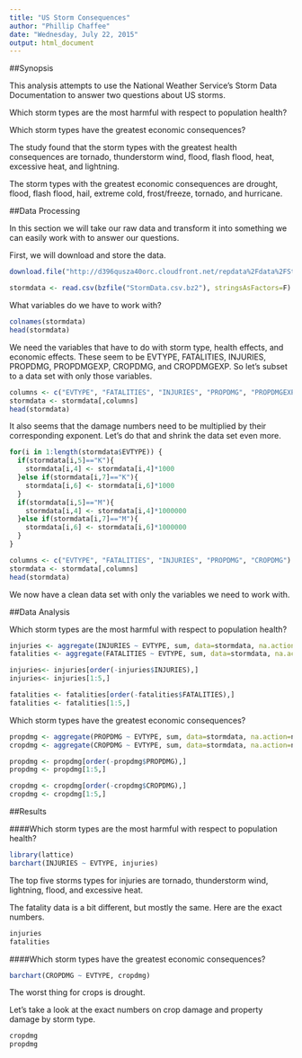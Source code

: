 ---
title: "US Storm Consequences"
author: "Phillip Chaffee"
date: "Wednesday, July 22, 2015"
output: html_document
---

##Synopsis

This analysis attempts to use the National Weather Service's Storm Data Documentation to answer two questions about US storms.

Which storm types are the most harmful with respect to population health?

Which storm types have the greatest economic consequences?

The study found that the storm types with the greatest health consequences are tornado, thunderstorm wind, flood, flash flood, heat, excessive heat, and lightning.

The storm types with the greatest economic consequences are drought, flood, flash flood, hail, extreme cold, frost/freeze, tornado, and hurricane.


##Data Processing

In this section we will take our raw data and transform it into something we can easily work with to answer our questions.

First, we will download and store the data.

```{r download and store, cache=TRUE}
download.file("http://d396qusza40orc.cloudfront.net/repdata%2Fdata%2FStormData.csv.bz2", destfile="StormData.csv.bz2")

stormdata <- read.csv(bzfile("StormData.csv.bz2"), stringsAsFactors=F)
```

What variables do we have to work with?

```{r storm variables, cache=TRUE}
colnames(stormdata)
head(stormdata)
```

We need the variables that have to do with storm type, health effects, and economic effects. These seem to be EVTYPE, FATALITIES, INJURIES, PROPDMG, PROPDMGEXP, CROPDMG, and CROPDMGEXP. So let's subset to a data set with only those variables.

```{r subset dataset, cache=TRUE}
columns <- c("EVTYPE", "FATALITIES", "INJURIES", "PROPDMG", "PROPDMGEXP", "CROPDMG", "CROPDMGEXP")
stormdata <- stormdata[,columns]
head(stormdata)
```

It also seems that the damage numbers need to be multiplied by their corresponding exponent. Let's do that and shrink the data set even more.

```{r damage variables, cache=TRUE}
for(i in 1:length(stormdata$EVTYPE)) {
  if(stormdata[i,5]=="K"){
    stormdata[i,4] <- stormdata[i,4]*1000
  }else if(stormdata[i,7]=="K"){
    stormdata[i,6] <- stormdata[i,6]*1000
  }
  if(stormdata[i,5]=="M"){
    stormdata[i,4] <- stormdata[i,4]*1000000
  }else if(stormdata[i,7]=="M"){
    stormdata[i,6] <- stormdata[i,6]*1000000
  }
}

columns <- c("EVTYPE", "FATALITIES", "INJURIES", "PROPDMG", "CROPDMG")
stormdata <- stormdata[,columns]
head(stormdata)
```

We now have a clean data set with only the variables we need to work with.

##Data Analysis

Which storm types are the most harmful with respect to population health?

```{r population health, cache=TRUE}
injuries <- aggregate(INJURIES ~ EVTYPE, sum, data=stormdata, na.action=na.omit)
fatalities <- aggregate(FATALITIES ~ EVTYPE, sum, data=stormdata, na.action=na.omit)

injuries<- injuries[order(-injuries$INJURIES),]
injuries<- injuries[1:5,]

fatalities <- fatalities[order(-fatalities$FATALITIES),]
fatalities <- fatalities[1:5,]
```

Which storm types have the greatest economic consequences?

```{r economic health, cache=TRUE}
propdmg <- aggregate(PROPDMG ~ EVTYPE, sum, data=stormdata, na.action=na.omit)
cropdmg <- aggregate(CROPDMG ~ EVTYPE, sum, data=stormdata, na.action=na.omit)

propdmg <- propdmg[order(-propdmg$PROPDMG),]
propdmg <- propdmg[1:5,]

cropdmg <- cropdmg[order(-cropdmg$CROPDMG),]
cropdmg <- cropdmg[1:5,]
```

##Results

####Which storm types are the most harmful with respect to population health?

```{r harm graphs}
library(lattice)
barchart(INJURIES ~ EVTYPE, injuries)
```

The top five storms types for injuries are tornado, thunderstorm wind, lightning, flood, and excessive heat.

The fatality data is a bit different, but mostly the same. Here are the exact numbers.

```{r harm results}
injuries
fatalities
```



####Which storm types have the greatest economic consequences?

```{r economic graphs}
barchart(CROPDMG ~ EVTYPE, cropdmg)
```
The worst thing for crops is drought.

Let's take a look at the exact numbers on crop damage and property damage by storm type.

```{r economic results}
cropdmg
propdmg
```
